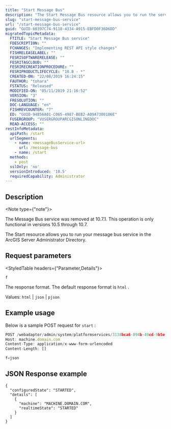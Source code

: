 ```yaml
---
title: "Start Message Bus"
description: "The Start Message Bus resource allows you to run the service."
slug: "start-message-bus-service"
url: "/start-message-bus-service"
guid: "GUID-60397C74-9118-4334-A915-EBFD0F36D6DD"
migratedTopicMetadata:
  FTITLE: "Start Message Bus service"
  FDESCRIPTION: ""
  FCHANGES: "Implementing REST API style changes"
  FISHRELEASELABEL: ""
  FESRISOFTWARERELEASE: ""
  FESRITAGCLOUD: ""
  FESRIRECREATIONPROCEDURE: ""
  FESRIPRODUCTLIFECYCLE: "10.8 - *"
  CREATED-ON: "22/08/2019 16:24:15"
  FAUTHOR: "tohara"
  FSTATUS: "Released"
  MODIFIED-ON: "05/11/2019 21:16:52"
  VERSION: "3"
  FRESOLUTION: ""
  DOC-LANGUAGE: "en"
  FISHREVCOUNTER: "7"
  ED: "GUID-94B56A01-C065-4987-BEB2-A09A7300106E"
  FUSERGROUP: "VUSERGROUPARCGISONLINEDOC"
  READ-ACCESS: ""
restInfoMetadata:
  apiPath: /start
  urlSegments:
    - name: <messageBusService-url>
      url: /message-bus
    - name: /start
  methods:
    - post
  sslOnly: 'no'
  versionIntroduced: '10.5'
  requiredCapability: Administrator
---
```


## Description

<Note type={"note"}>

The Message Bus service was removed at 10.7.1. This operation is only functional in versions 10.5 through 10.7.

</Note>

The Start resource allows you to run your message bus service in the ArcGIS Server Administrator Directory.

##  Request parameters

<StyledTable headers={"Parameter,Details"}>

<StyledTableRow>

<StyledTableCell cellStyle="markdown">

`f` 

</StyledTableCell>

<StyledTableCell cellStyle="markdown">

The response format. The default response format is `html` .

Values: `html`  \| `json`  \| `pjson` 

</StyledTableCell>

</StyledTableRow>

</StyledTable>

## Example usage

Below is a sample POST request for `start` :

```javascript
POST /webadaptor/admin/system/platformservices/3138bca6-894b-49cd-9b5e-045c4295f4f0/start HTTP/1.1
Host: machine.domain.com
Content-Type: application/x-www-form-urlencoded
Content-Length: []

f=json
```

 

## JSON Response example

```other
{
  "configuredState": "STARTED",
  "details": [
    {
      "machine": "MACHINE.DOMAIN.COM",
      "realtimeState": "STARTED"
    }
  ]
}
```

 
